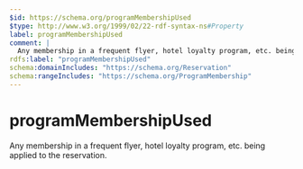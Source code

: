 ```yaml
---
$id: https://schema.org/programMembershipUsed
$type: http://www.w3.org/1999/02/22-rdf-syntax-ns#Property
label: programMembershipUsed
comment: |
  Any membership in a frequent flyer, hotel loyalty program, etc. being applied to the reservation.
rdfs:label: "programMembershipUsed"
schema:domainIncludes: "https://schema.org/Reservation"
schema:rangeIncludes: "https://schema.org/ProgramMembership"
---
```


# programMembershipUsed

Any membership in a frequent flyer, hotel loyalty program, etc. being applied to the reservation.

